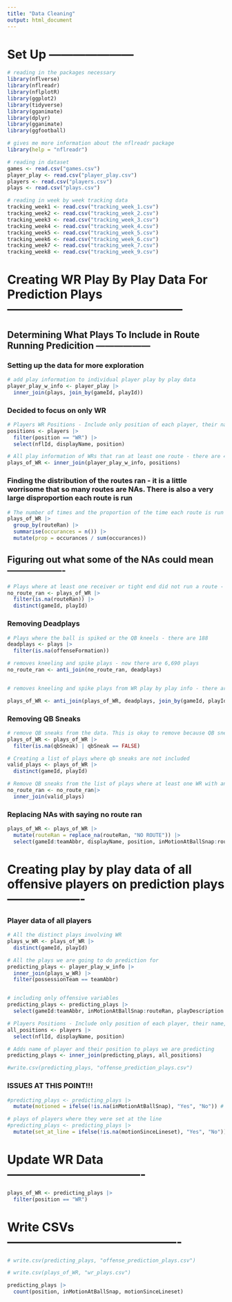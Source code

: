 ```yaml
---
title: "Data Cleaning"
output: html_document
---
```


# Set Up ---------------------

```r
# reading in the packages necessary
library(nflverse)
library(nflreadr)
library(nflplotR)
library(ggplot2)
library(tidyverse)
library(gganimate)
library(dplyr)
library(gganimate)
library(ggfootball)
```

```r
# gives me more information about the nflreadr package
library(help = "nflreadr")
```

```r
# reading in dataset
games <- read.csv("games.csv")
player_play <- read.csv("player_play.csv")
players <- read.csv("players.csv")
plays <- read.csv("plays.csv")
```

```r
# reading in week by week tracking data
tracking_week1 <- read.csv("tracking_week_1.csv")
tracking_week2 <- read.csv("tracking_week_2.csv")
tracking_week3 <- read.csv("tracking_week_3.csv")
tracking_week4 <- read.csv("tracking_week_4.csv")
tracking_week5 <- read.csv("tracking_week_5.csv")
tracking_week6 <- read.csv("tracking_week_6.csv")
tracking_week7 <- read.csv("tracking_week_7.csv")
tracking_week8 <- read.csv("tracking_week_9.csv")
```

# Creating WR Play By Play Data For Prediction Plays --------------------------------------------

## Determining What Plays To Include in Route Running Predicition ------------------

### Setting up the data for more exploration
```r
# add play information to individual player play by play data
player_play_w_info <- player_play |> 
  inner_join(plays, join_by(gameId, playId))
```

### Decided to focus on only WR 
```r
# Players WR Positions - Include only position of each player, their name, and their NFLId
positions <- players |> 
  filter(position == "WR") |> 
  select(nflId, displayName, position)

# All play information of WRs that ran at least one route - there are 40,940
plays_of_WR <- inner_join(player_play_w_info, positions)
```

### Finding the distribution of the routes ran - it is a little worrisome that so many routes are NAs. There is also a very large disproportion each route is run
```r
# The number of times and the proportion of the time each route is run by WR or TEs 
plays_of_WR |> 
  group_by(routeRan) |> 
  summarise(occurances = n()) |> 
  mutate(prop = occurances / sum(occurances)) 
```

## Figuring out what some of the NAs could mean -------------------

```r
# Plays where at least one receiver or tight end did not run a route - there are 6,874 plays
no_route_ran <- plays_of_WR |> 
  filter(is.na(routeRan)) |> 
  distinct(gameId, playId)
```

### Removing Deadplays
```r
# Plays where the ball is spiked or the QB kneels - there are 188
deadplays <- plays |> 
  filter(is.na(offenseFormation))

# removes kneeling and spike plays - now there are 6,690 plays
no_route_ran <- anti_join(no_route_ran, deadplays)


# removes kneeling and spike plays from WR play by play info - there are now 40,690 observations

plays_of_WR <- anti_join(plays_of_WR, deadplays, join_by(gameId, playId))
```

### Removing QB Sneaks
```r
# remove QB sneaks from the data. This is okay to remove because QB sneaks are very predictable plays so the defense already knows the receiver isn't running a route. - There are still 40,438 reciever plays
plays_of_WR <- plays_of_WR |> 
  filter(is.na(qbSneak) | qbSneak == FALSE)

# Creating a list of plays where qb sneaks are not included
valid_plays <- plays_of_WR |> 
  distinct(gameId, playId)

# Remove QB sneaks from the list of plays where at least one WR with an NA route - 6,571 plays
no_route_ran <- no_route_ran|> 
  inner_join(valid_plays)

```

### Replacing NAs with saying no route ran 
```r
plays_of_WR <- plays_of_WR |> 
  mutate(routeRan = replace_na(routeRan, "NO ROUTE")) |> 
  select(gameId:teamAbbr, displayName, position, inMotionAtBallSnap:routeRan, playDescription:preSnapVisitorScore, absoluteYardlineNumber, offenseFormation:playClockAtSnap)
```


# Creating play by play data of all offensive players on prediction plays -------------------

### Player data of all players 
```r
# All the distinct plays involving WR
plays_w_WR <- plays_of_WR |> 
  distinct(gameId, playId)

# All the plays we are going to do prediction for
predicting_plays <- player_play_w_info |> 
  inner_join(plays_w_WR) |> 
  filter(possessionTeam == teamAbbr)


# including only offensive variables
predicting_plays <- predicting_plays |> 
  select(gameId:teamAbbr, inMotionAtBallSnap:routeRan, playDescription:preSnapVisitorScore, absoluteYardlineNumber, offenseFormation:playClockAtSnap)

```

```r
# Players Positions - Include only position of each player, their name, and their NFLId
all_positions <- players |> 
  select(nflId, displayName, position)

# Adds name of player and their position to plays we are predicting 
predicting_plays <- inner_join(predicting_plays, all_positions)

#write.csv(predicting_plays, "offense_prediction_plays.csv")
```

### ISSUES AT THIS POINT!!!  

```r
#predicting_plays <- predicting_plays |>
  mutate(motioned = ifelse(!is.na(inMotionAtBallSnap), "Yes", "No")) # NAs represent players that never motioned at all
```

```r
# plays of players where they were set at the line
#predicting_plays <- predicting_plays |> 
  mutate(set_at_line = ifelse(!is.na(motionSinceLineset), "Yes", "No"))
```

# Update WR Data ----------------------------------

```r
plays_of_WR <- predicting_plays |> 
  filter(position == "WR")
```

# Write CSVs -------------------------------------------

```r
# write.csv(predicting_plays, "offense_prediction_plays.csv")
```

```r
# write.csv(plays_of_WR, "wr_plays.csv")
```

```r
predicting_plays |> 
  count(position, inMotionAtBallSnap, motionSinceLineset)
```


